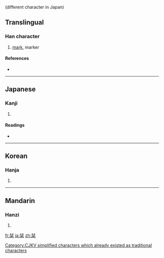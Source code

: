 {{also|刊}} (different character in Japan)
==Translingual==

===Han character===
{{Han char|rn=75|rad=木|as=06|sn=10|four=|canj=一十木 (MJD)}}

# [[mark]], marker

====References====
* {{Han ref|kx=0522.210|dkj=14708|dj=0910.220|hdz=21193.020|uh=681E|ud=26654}}

----

==Japanese==

===Kanji===
{{ja-kanji|grade=|rs=木06}}

# {{defn|Japanese|sort=木06}}

====Readings====
* {{ja-readings|on=[[かん]] (kan)|kun=[[しおり]] (shiori)}}

----

==Korean==

===Hanja===
{{ko-hanja|hangeul=간|eumhun=|rv=gan|mr=kan|y=kan}}

# {{defn|Korean|sort=木06}}

[[Category:CJKV simplified characters which already existed as traditional characters]]

----

==Mandarin==

===Hanzi===
{{cmn-hanzi|pin=[[bēn]] ([[ben1]]), [[kān]] ([[kan1]])|wg=pen<sup>1</sup>, k'an<sup>1</sup>}}

# {{defn|Mandarin|sort=木06}}

[[fr:栞]]
[[ja:栞]]
[[zh:栞]]